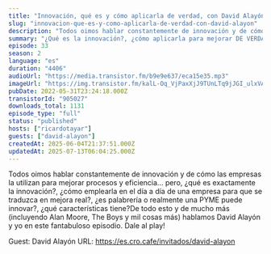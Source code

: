 ```yaml
---
title: "Innovación, qué es y cómo aplicarla de verdad, con David Alayón"
slug: "innovacion-que-es-y-como-aplicarla-de-verdad-con-david-alayon"
description: "Todos oimos hablar constantemente de innovación y de cómo las empresas la utilizan para mejorar procesos y eficiencia... pero, ¿qué es exactamente la innovación?, ¿cómo emplearla en el día a día de una empresa para que se traduzca en mejora real?, ¿es palabrería o realmente una PYME puede innovar?, ¿qué características tiene?De todo esto y de mucho más (incluyendo Alan Moore, The Boys y mil cosas más) hablamos David Alayón y yo en este fantabuloso episodio. Dale al play!\n\nGuest: David Alayón\nURL: https://es.cro.cafe/invitados/david-alayon"
summary: "¿Qué es la innovación?, ¿cómo aplicarla para mejorar DE VERDAD? A estas preguntas y otras responde David Alayón en este episodio."
episode: 33
season: 2
language: "es"
duration: "4406"
audioUrl: "https://media.transistor.fm/b9e9e637/eca15e35.mp3"
imageUrl: "https://img.transistor.fm/kalL-Oq_VjPaxXjJ9TUnLTq9jJGI_ulxVAhGWG1Ek7s/rs:fill:3000:3000:1/q:60/aHR0cHM6Ly9pbWct/dXBsb2FkLXByb2R1/Y3Rpb24udHJhbnNp/c3Rvci5mbS9kODVj/NjdlZTQ2YzM2ZjIz/YmM1MjQ2MGEwYzA4/MTY2My5qcGVn.webp"
pubDate: 2022-05-31T23:24:18.000Z
transistorId: "905027"
downloads_total: 1131
episode_type: "full"
status: "published"
hosts: ["ricardotayar"]
guests: ["david-alayon"]
createdAt: 2025-06-04T21:37:51.000Z
updatedAt: 2025-07-13T06:04:25.000Z
---
```


Todos oimos hablar constantemente de innovación y de cómo las empresas la utilizan para mejorar procesos y eficiencia... pero, ¿qué es exactamente la innovación?, ¿cómo emplearla en el día a día de una empresa para que se traduzca en mejora real?, ¿es palabrería o realmente una PYME puede innovar?, ¿qué características tiene?De todo esto y de mucho más (incluyendo Alan Moore, The Boys y mil cosas más) hablamos David Alayón y yo en este fantabuloso episodio. Dale al play!

Guest: David Alayón
URL: https://es.cro.cafe/invitados/david-alayon
